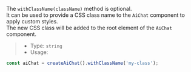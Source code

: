 The `withClassName(className)` method is optional.<br />
It can be used to provide a CSS class name to the `AiChat` component to apply custom styles.<br />
The new CSS class will be added to the root element of the `AiChat` component.

> * Type: `string`
> * Usage:

```javascript
const aiChat = createAiChat().withClassName('my-class');
```
